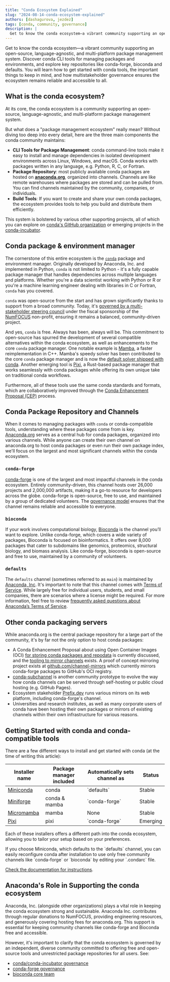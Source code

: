 ```yaml
---
title: "Conda Ecosystem Explained"
slug: "2024-08-14-conda-ecosystem-explained"
authors: [dashagurova, jezdez]
tags: [conda, community, governance]
description: |
  Get to know the conda ecosystem—a vibrant community supporting an open-source, language-agnostic, and multi-platform package management system. Discover conda CLI tools for managing packages and environments, and explore key repositories like conda-forge, bioconda and defaults. You will learn how to get started with conda tools, the important things to keep in mind, and how multistakeholder governance ensures the ecosystem remains reliable and accessible to all.
---
```


Get to know the conda ecosystem—a vibrant community supporting an open-source, language-agnostic, and multi-platform package management system. Discover conda CLI tools for managing packages and environments, and explore key repositories like conda-forge, bioconda and defaults. You will learn how to get started with conda tools, the important things to keep in mind, and how multistakeholder governance ensures the ecosystem remains reliable and accessible to all.

<!-- truncate -->
## What is the conda ecosystem?

At its core, the conda ecosystem is a community supporting an open-source, language-agnostic, and multi-platform package management system.

But what does a "package management ecosystem" really mean? Without diving too deep into every detail, here are the three main components the conda community maintains:

- **CLI Tools for Package Management**: conda command-line tools make it easy to install and manage dependencies in isolated development environments across Linux, Windows, and macOS. Conda works with packages written in any language, e.g. Python, R, C, or Fortran.
- **Package Repository**: most publicly available conda packages are hosted on **[anaconda.org](https://anaconda.org/)**, organized into channels. Channels are like remote warehouses where packages are stored and can be pulled from. You can find channels maintained by the community, companies, or individuals.
- **Build Tools**: If you want to create and share your own conda packages, the ecosystem provides tools to help you build and distribute them efficiently.

This system is bolstered by various other supporting projects, all of which you can explore on [conda's GitHub organization](https://github.com/conda) or emerging projects in the [conda-incubator](https://github.com/conda-incubator).

## Conda package & environment manager

The cornerstone of this entire ecosystem is the [`conda`](https://github.com/conda/conda) package and environment manager. Originally developed by Anaconda, Inc. and implemented in Python, `conda` is not limited to Python \- it's a fully capable package manager that handles dependencies across multiple languages and platforms. Whether you're a data scientist working with Python or R or you're a machine learning engineer dealing with libraries in C or Fortran, `conda` has you covered.

`conda` was open-source from the start and has grown significantly thanks to support from a broad community. Today, it's [governed by a multi-stakeholder steering council](https://github.com/conda/governance) under the fiscal sponsorship of the [NumFOCUS](https://numfocus.org) non-profit, ensuring it remains a balanced, community-driven project.

And yes, `conda` is free. Always has been, always will be. This commitment to open-source has spurred the development of several compatible alternatives within the conda ecosystem, as well as enhancements to the core `conda` package manager. One notable example is [Mamba](https://mamba.readthedocs.io/), a faster reimplementation in C++. Mamba's speedy solver has been contributed to the core `conda` package manager and is now the [default solver shipped with conda](https://conda.org/blog/2023-11-06-conda-23-10-0-release/). Another emerging tool is [Pixi](https://pixi.sh/), a Rust-based package manager that works seamlessly with conda packages while offering its own unique take on traditional conda workflows.

Furthermore, all of these tools use the same conda standards and formats, which are collaboratively improved through the [Conda Enhancement Proposal (CEP)](https://github.com/conda/ceps/blob/main/cep-1.md) process.

## Conda Package Repository and Channels

When it comes to managing packages with `conda` or conda-compatible tools, understanding where these packages come from is key. [Anaconda.org](https://anaconda.org/) serves as a central hub for conda packages, organized into various channels. While anyone can create their own channel on anaconda.org to host conda packages or even run their own package index, we'll focus on the largest and most significant channels within the conda ecosystem.

### `conda-forge`

[conda-forge](https://conda-forge.org) is one of the largest and most impactful channels in the conda ecosystem. Entirely community-driven, this channel hosts over 26,000 projects and 2,000,000 artifacts, making it a go-to resource for developers across the globe. conda-forge is open-source, free to use, and maintained by a group of dedicated volunteers. The [governance model](https://conda-forge.org/community/governance/) ensures that the channel remains reliable and accessible to everyone.

### `bioconda`

If your work involves computational biology, [Bioconda](https://bioconda.github.io) is the channel you’ll want to explore. Unlike conda-forge, which covers a wide variety of packages, Bioconda is focused on bioinformatics. It offers over 8,000 packages that cater to subdomains like genomics, proteomics, structural biology, and biomass analysis. Like conda-forge, bioconda is open-source and free to use, maintained by a community of volunteers.

### `defaults`

The `defaults` channel (sometimes referred to as `main`) is maintained by [Anaconda, Inc](https://www.anaconda.com/). It's important to note that this channel comes with [Terms of Service](https://legal.anaconda.com/policies/en/). While largely free for individual users, students, and small companies, there are scenarios where a license might be required. For more information, feel free to review [frequently asked questions about Anaconda’s Terms of Service](https://www.anaconda.com/pricing/terms-of-service-faqs).

## Other conda packaging servers

While anaconda.org is the central package repository for a large part of the community, it's by far not the only option to host conda packages:

- A Conda Enhancement Proposal about using Open Container Images (OCI) [for storing conda packages and repodata](https://github.com/conda/ceps/pull/70) is currently discussed, and the [tooling to mirror channels](https://github.com/channel-mirrors/conda-oci-mirror) exists. A proof of concept mirroring project exists at [github.com/channel-mirrors](http://github.com/channel-mirrors) which currently mirrors conda-forge packages to GitHub's OCI registry.
- [conda-subchannel](https://github.com/conda-incubator/conda-subchannel) is another community prototype to evolve the way how conda channels can be served through self-hosting or public cloud hosting (e.g. GitHub Pages).
- Ecosystem stakeholder [Prefix.dev](https://prefix.dev/) runs various mirrors on its web platform, including conda-forge's channel.
- Universities and research institutes, as well as many corporate users of conda have been hosting their own packages or mirrors of existing channels within their own infrastructure for various reasons.
## Getting Started with conda and conda-compatible tools

There are a few different ways to install and get started with conda (at the time of writing this article):

<table>
  <thead>
    <tr>
      <th>Installer name</th>
      <th>Package manager included</th>
      <th>Automatically sets channel as</th>
      <th>Status</th>
    </tr>
  </thead>
  <tbody>
    <tr>
      <td>
        <a href="https://docs.anaconda.com/miniconda/miniconda-install/">Miniconda</a>
      </td>
      <td>conda</td>
      <td>`defaults`</td>
      <td>Stable</td>
    </tr>
    <tr>
      <td>
        <a href="https://github.com/conda-forge/miniforge">Miniforge</a>
      </td>
      <td>conda & mamba</td>
      <td>`conda-forge`</td>
      <td>Stable</td>
    </tr>
    <tr>
      <td>
        <a href="https://mamba.readthedocs.io/en/latest/installation/micromamba-installation.html">Micromamba</a>
      </td>
      <td>mamba</td>
      <td>None</td>
      <td>Stable</td>
    </tr>
    <tr>
      <td>
        <a href="https://mamba.readthedocs.io/en/latest/installation/micromamba-installation.html">Pixi</a>
      </td>
      <td>pixi</td>
      <td>`conda-forge`</td>
      <td>Emerging</td>
    </tr>
  </tbody>
</table>

Each of these installers offers a different path into the conda ecosystem, allowing you to tailor your setup based on your preferences.

<div className="alert alert--primary" role="alert">
  If you choose Miniconda, which defaults to the `defaults` channel, you can
  easily reconfigure conda after installation to use only free community
  channels like `conda-forge` or `bioconda` by editing your `.condarc` file.

  <a href="https://conda.io/projects/conda/en/latest/user-guide/configuration/use-condarc.html">Check the documentation for instructions</a>.
</div>

## Anaconda's Role in Supporting the conda ecosystem

Anaconda, Inc. (alongside other organizations) plays a vital role in keeping the conda ecosystem strong and sustainable. Anaconda Inc. contributes through regular donations to NumFOCUS, providing engineering resources, and generously covering hosting fees for anaconda.org. This support is essential for keeping community channels like conda-forge and Bioconda free and accessible.

However, it's important to clarify that the conda ecosystem is governed by an independent, diverse community committed to offering free and open-source tools and unrestricted package repositories for all users.
See:

- [conda/conda-incubator governance](https://github.com/conda/governance)
- [conda-forge governance](https://conda-forge.org/community/governance/)
- [bioconda core team](https://bioconda.github.io/#core)
